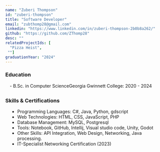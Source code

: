 ```yaml
---
name: "Zuberi Thompson"
id: "zuberi-thompson"
title: "Software Developer"
email: "zubthomp28@gmail.com"
linkedin: "https://www.linkedin.com/in/zuberi-thompson-2b0b8a262/"
github: "https://github.com/ZThomp28"
desc: ""
relatedProjectIds: [
  "Pizza Heist",
 ""]
graduationYear: "2024"
---
```


### Education
<div style="margin-left:1em; margin-bottom:2em">
- B.Sc. in Computer ScienceGeorgia Gwinnett College: 2020 - 2024
</div>

### Skills & Certifications
<ul style="list-style-type: disc;width: 90%; margin-left:1em; margin-bottom:2em">
  <li> Programming Languages: C#, Java, Python, gdscript</li>
  <li>Web Technologies: HTML, CSS, JavaScript, PHP</li>
  <li>Database Management: MySQL, Postgresql</li>
  <li>Tools: Notebook, GitHub, Intellij, Visual studio code, Unity, Godot</li>
  <li>Other Skills: API Integration, Web Design, Networking, Java processing.</li>
  <li>IT-Specialist Networking Certification (2023)</li>
</ul>

